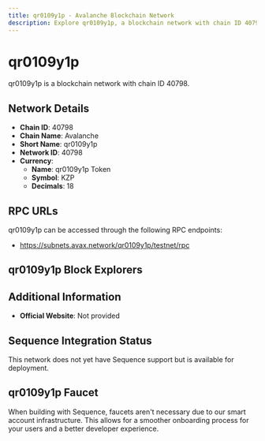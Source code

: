 ```yaml
--- 
title: qr0109y1p - Avalanche Blockchain Network
description: Explore qr0109y1p, a blockchain network with chain ID 40798. Learn about its native currency, qr0109y1p Token, and how to interact with the network.
---
```


# qr0109y1p

qr0109y1p is a blockchain network with chain ID 40798.

## Network Details

- **Chain ID**: 40798
- **Chain Name**: Avalanche
- **Short Name**: qr0109y1p
- **Network ID**: 40798
- **Currency**: 
  - **Name**: qr0109y1p Token
  - **Symbol**: KZP
  - **Decimals**: 18

## RPC URLs

qr0109y1p can be accessed through the following RPC endpoints:

- https://subnets.avax.network/qr0109y1p/testnet/rpc

## qr0109y1p Block Explorers



## Additional Information

- **Official Website**: Not provided

## Sequence Integration Status

This network does not yet have Sequence support but is available for deployment.

## qr0109y1p Faucet

When building with Sequence, faucets aren't necessary due to our smart account infrastructure. This allows for a smoother onboarding process for your users and a better developer experience.
